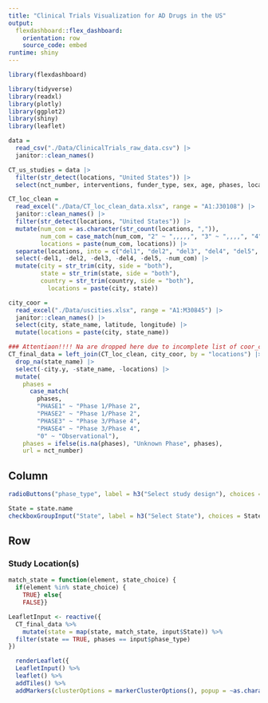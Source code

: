 ```yaml
---
title: "Clinical Trials Visualization for AD Drugs in the US"
output: 
  flexdashboard::flex_dashboard:
    orientation: row
    source_code: embed
runtime: shiny
---
```

```r
library(flexdashboard)

library(tidyverse)
library(readxl)
library(plotly)
library(ggplot2)
library(shiny)
library(leaflet)
```


```r
data = 
  read_csv("./Data/ClinicalTrials_raw_data.csv") |>
  janitor::clean_names() 
```

```r
CT_us_studies = data |>
  filter(str_detect(locations, "United States")) |>
  select(nct_number, interventions, funder_type, sex, age, phases, locations, enrollment, study_type, study_status)

```

```r
CT_loc_clean = 
  read_excel("./Data/CT_loc_clean_data.xlsx", range = "A1:J30108") |>
  janitor::clean_names() |>
  filter(str_detect(locations, "United States")) |>
  mutate(num_com = as.character(str_count(locations, ",")),
         num_com = case_match(num_com, "2" ~ ",,,,,", "3" ~ ",,,,", "4" ~ ",,,", "5" ~ ",,", "6" ~ ",", "7" ~ ""),
         locations = paste(num_com, locations)) |>
  separate(locations, into = c("del1", "del2", "del3", "del4", "del5", "city", "state", "country"), sep = ",") |>
  select(-del1, -del2, -del3, -del4, -del5, -num_com) |>
  mutate(city = str_trim(city, side = "both"),
         state = str_trim(state, side = "both"),
         country = str_trim(country, side = "both"),
           locations = paste(city, state))
```

```r
city_coor = 
  read_excel("./Data/uscities.xlsx", range = "A1:M30845") |>
  janitor::clean_names() |>
  select(city, state_name, latitude, longitude) |>
  mutate(locations = paste(city, state_name))

### Attentiaon!!!! Na are dropped here due to incomplete list of coor_cities, should try to solve this prob
CT_final_data = left_join(CT_loc_clean, city_coor, by = "locations") |>
  drop_na(state_name) |>
  select(-city.y, -state_name, -locations) |>
  mutate(
    phases = 
      case_match(
        phases,
        "PHASE1" ~ "Phase 1/Phase 2",
        "PHASE2" ~ "Phase 1/Phase 2",
        "PHASE3" ~ "Phase 3/Phase 4",
        "PHASE4" ~ "Phase 3/Phase 4",
        "0" ~ "Observational"),
    phases = ifelse(is.na(phases), "Unknown Phase", phases),
    url = nct_number)
```

Column {.sidebar}
-----------------------------------------------------------------------
```r

radioButtons("phase_type", label = h3("Select study design"), choices = sort(unique(pull(CT_final_data, phases))), select = "Phase 1/Phase 2")

State = state.name
checkboxGroupInput("State", label = h3("Select State"), choices = State, selected = State)
```

Row 
-----------------------------------------------------------------------
### Study Location(s)
```r
match_state = function(element, state_choice) {
  if(element %in% state_choice) {
    TRUE} else{
    FALSE}}

LeafletInput <- reactive({
  CT_final_data %>%
    mutate(state = map(state, match_state, input$State)) %>%
  filter(state == TRUE, phases == input$phase_type)
})

  renderLeaflet({
  LeafletInput() %>% 
  leaflet() %>%
  addTiles() %>%
  addMarkers(clusterOptions = markerClusterOptions(), popup = ~as.character(url))})
        
```